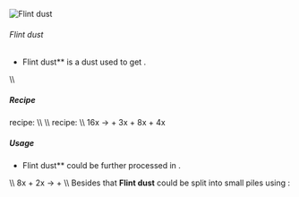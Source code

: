 ![Flint dust](/mods/techreborn/flint_dust.png)

###### Flint dust


- Flint dust** is a dust used to get
        <Mcitem id="techreborn:silicon_cell"/>.

\\\\

##### Recipe

<Mcitem id="minecraft:crafting_table"/> recipe: \\\\
<Recipe recipe=" input techreborn:small_pile_of_flint_dust
techreborn:small_pile_of_flint_dust air input
techreborn:small_pile_of_flint_dust techreborn:small_pile_of_flint_dust
air input air air air output techreborn:flint_dust "/>
\\\\ <Mcitem id="techreborn:industrial_centrifuge"/>
recipe: \\\\
16x<Mcitem id="techreborn:basalt_dust"/> -\>
<Mcitem id="techreborn:peridot_dust"/> +
3x<Mcitem id="techreborn:calcite_dust"/> +
8x<Mcitem id="techreborn:flint_dust"/> +
4x<Mcitem id="techreborn:dark_ashes"/>

##### Usage

- Flint dust** could be further processed in
        <Mcitem id="techreborn:industrial_electrolyzer"/>.

\\\\ 8x<Mcitem id="techreborn:flint_dust"/> +
2x<Mcitem id="techreborn:empty_cell"/> -\>
<Mcitem id="techreborn:silicon_cell"/> +
<Mcitem id="techreborn:compressed_air_cell"/>
\\\\ Besides that **Flint dust** could be split into small piles
using <Mcitem id="minecraft:crafting_table"/>:
<Recipe recipe=" input air air air input air techreborn:flint_dust air
input air air air output techreborn:small_pile_of_flint_dust,4
"/>
